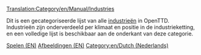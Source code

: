 [[Translation:Category/en/Manual/Industries]]

Dit is een gecategoriseerde lijst van alle [[nl/Manual/Industrie|industrieën]] in OpenTTD. Industrieën zijn onderverdeeld per klimaat en positie in de industrieketting, en een volledige lijst is beschikbaar aan de onderkant van deze categorie.

[[Category:en/Manual/Playing|Spelen (EN)]]
[[Category:en/Images|Afbeeldingen (EN)]]
[[Category:en/Dutch (Nederlands)]]